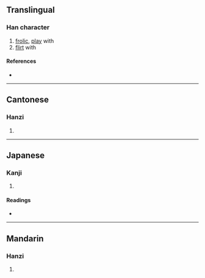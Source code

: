 {{character info/new}}
{{also|喃|嬲}}
==Translingual==

===Han character===
{{Han char|rn=38|rad=女|as=10|sn=13|four=44440|canj=VWSV|ids=⿲女男女}}

# [[frolic]], [[play]] with
# [[flirt]] with

====References====
* {{Han ref|kx=0269.170|dkj=06626|dj=0537.010|hdz=21071.180|uh=5AD0|ud=23248}}

----

==Cantonese==

===Hanzi===
{{yue-hanzi|jyut=nat1|y=nat1}}

# {{defn|lang=yue|sort=女10}}

----

==Japanese==

===Kanji===
{{ja-kanji|grade=9|rs=女10}}

# {{defn|lang=ja|sort=女10}}

====Readings====
* {{ja-readings|on=[[じょう]] (jō)|kun=[[なぶる]] (naburu)}}

----

==Mandarin==

===Hanzi===
{{cmn-hanzi|pin=[[nǎo]] ([[nao3]])|wg=nao<sup>3</sup>}}

# {{defn|lang=cmn|sort=女10}}